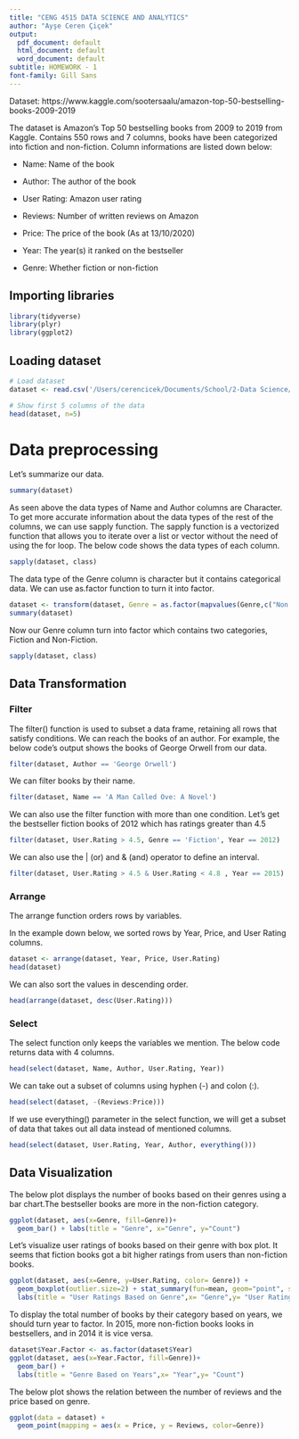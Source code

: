 ```yaml
---
title: "CENG 4515 DATA SCIENCE AND ANALYTICS"
author: "Ayşe Ceren Çiçek"
output: 
  pdf_document: default
  html_document: default
  word_document: default
subtitle: HOMEWORK - 1
font-family: Gill Sans
---
```


Dataset: https://www.kaggle.com/sootersaalu/amazon-top-50-bestselling-books-2009-2019

The dataset is Amazon's Top 50 bestselling books from 2009 to 2019 from Kaggle. Contains 550 rows and 7 columns, books have been categorized into fiction and non-fiction. Column informations are listed down below:

- Name: Name of the book

- Author: The author of the book

- User Rating: Amazon user rating

- Reviews: Number of written reviews on Amazon

- Price: The price of the book (As at 13/10/2020)

- Year: The year(s) it ranked on the bestseller

- Genre: Whether fiction or non-fiction


## Importing libraries

```r
library(tidyverse)
library(plyr)
library(ggplot2)
```

## Loading dataset

```r
# Load dataset
dataset <- read.csv('/Users/cerencicek/Documents/School/2-Data Science/Homework/bestselling_books.csv')

# Show first 5 columns of the data
head(dataset, n=5)
```

# Data preprocessing

Let's summarize our data.

```r
summary(dataset)
```

As seen above the data types of Name and Author columns are Character. To get more accurate information about the data types of the rest of the columns, we can use sapply function. The sapply function is a vectorized function that allows you to iterate over a list or vector without the need of using the for loop. The below code shows the data types of each column.

```r
sapply(dataset, class)
```

The data type of the Genre column is character but it contains categorical data. We can use as.factor function to turn it into factor.

```r
dataset <- transform(dataset, Genre = as.factor(mapvalues(Genre,c("Non Fiction","Fiction"), c("Non-Fiction", "Fiction"))))
summary(dataset)
```
Now our Genre column turn into factor which contains two categories, Fiction and Non-Fiction.

```r
sapply(dataset, class)
```

## Data Transformation 

### Filter

The filter() function is used to subset a data frame, retaining all rows that satisfy conditions. We can reach the books of an author. For example, the below code's output shows the books of George Orwell from our data.

```r
filter(dataset, Author == 'George Orwell')
```

We can filter books by their name.

```r
filter(dataset, Name == 'A Man Called Ove: A Novel')
```

We can also use the filter function with more than one condition. Let's get the bestseller fiction books of 2012 which has ratings greater than 4.5

```r
filter(dataset, User.Rating > 4.5, Genre == 'Fiction', Year == 2012)
```

We can also use the | (or) and & (and) operator to define an interval.

```r
filter(dataset, User.Rating > 4.5 & User.Rating < 4.8 , Year == 2015)
```


### Arrange

The arrange function orders rows by variables.

In the example down below, we sorted rows by Year, Price, and User Rating columns. 

```r
dataset <- arrange(dataset, Year, Price, User.Rating)
head(dataset)
```

We can also sort the values in descending order.

```r
head(arrange(dataset, desc(User.Rating)))
```

### Select

The select function only keeps the variables we mention. The below code returns data with 4 columns.

```r
head(select(dataset, Name, Author, User.Rating, Year))
```

We can take out a subset of columns using hyphen (-) and colon (:).

```r
head(select(dataset, -(Reviews:Price)))
```

If we use everything() parameter in the select function, we will get a subset of data that takes out all data instead of mentioned columns.

```r
head(select(dataset, User.Rating, Year, Author, everything()))
```


## Data Visualization

The below plot displays the number of books based on their genres using a bar chart.The bestseller books are more in the non-fiction category.

```r
ggplot(dataset, aes(x=Genre, fill=Genre))+
  geom_bar() + labs(title = "Genre", x="Genre", y="Count")
```

Let's visualize user ratings of books based on their genre with box plot. It seems that fiction books got a bit higher ratings from users than non-fiction books.

```r
ggplot(dataset, aes(x=Genre, y=User.Rating, color= Genre)) + 
  geom_boxplot(outlier.size=2) + stat_summary(fun=mean, geom="point", shape=6, size=2) +
  labs(title = "User Ratings Based on Genre",x= "Genre",y= "User Ratings")
```

To display the total number of books by their category based on years,  we should turn year to factor. In 2015, more non-fiction books looks in bestsellers, and in 2014 it is vice versa. 

```r
dataset$Year.Factor <- as.factor(dataset$Year)
ggplot(dataset, aes(x=Year.Factor, fill=Genre))+
  geom_bar() + 
  labs(title = "Genre Based on Years",x= "Year",y= "Count")
```

The below plot shows the relation between the number of reviews and the price based on genre. 

```r
ggplot(data = dataset) + 
  geom_point(mapping = aes(x = Price, y = Reviews, color=Genre))
```

